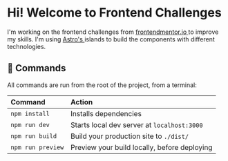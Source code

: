 <h1 class="text-center text-3xl font-bold">
  Hi! Welcome to <span class="text-gradient">Frontend Challenges</span>
</h1>
<p class="my-5 rounded-md border border-fuchsia-500 bg-fuchsia-50 p-5">
  I'm working on the frontend challenges from
  <a
    href="https://www.frontendmentor.io/"
    class="text-blue-500"
    target="_blank">
    frontendmentor.io
  </a>
  to improve my skills. I'm using
  <a href="https://astro.build/" class="text-fuchsia-500" target="_blank">
    Astro's
  </a>
  islands to build the components with different technologies.
</p>

## 🧞 Commands

All commands are run from the root of the project, from a terminal:

| Command           | Action                                       |
| :---------------- | :------------------------------------------- |
| `npm install`     | Installs dependencies                        |
| `npm run dev`     | Starts local dev server at `localhost:3000`  |
| `npm run build`   | Build your production site to `./dist/`      |
| `npm run preview` | Preview your build locally, before deploying |
